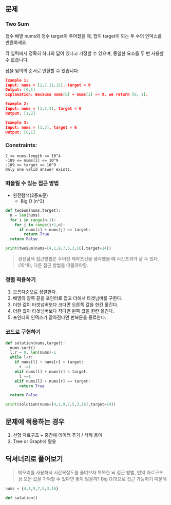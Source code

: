 ## 문제

### Two Sum

정수 배열 nums와 정수 target이 주어졌을 때, 합이 target이 되는 두 수의 인덱스를 반환하세요.

각 입력에서 정확히 하나의 답이 있다고 가정할 수 있으며, 동일한 요소를 두 번 사용할 수 없습니다.

답을 임의의 순서로 반환할 수 있습니다.

```json
Example 1:
Input: nums = [2,7,11,15], target = 9
Output: [0,1]
Explanation: Because nums[0] + nums[1] == 9, we return [0, 1].

Example 2:
Input: nums = [3,2,4], target = 6
Output: [1,2]

Example 3:
Input: nums = [3,3], target = 6
Output: [0,1]
```

### Constraints:

```
2 <= nums.length <= 10^4
-109 <= nums[i] <= 10^9
-109 <= target <= 10^9
Only one valid answer exists.
```

### 떠올릴 수 있는 접근 방법

- 완전탐색(2중포문)
  - Big O (n^2)

```python
def twoSum(nums,target):
  n = len(nums)
  for i in range(n-1):
    for j in range(i+1,n):
      if nums[i] + nums[j] == target:
        return True
  return False

print(twoSum(nums=[4,1,9,7,5,3,16],target=14))
```

> 완전탐색 접근방법은 주어진 제약조건을 생각했을 때 시간초과가 날 수 있다.(10^8), 다른 접근 방법을 떠올려야함.

### 정렬 적용하기

1. 오름차순으로 정렬한다.
2. 배열의 양쪽 끝을 포인터로 잡고 더해서 타겟넘버를 구한다.
3. 더한 값이 타겟넘버보다 크다면 오른쪽 값을 한칸 옮긴다.
4. 더한 값이 타겟넘버보다 작다면 왼쪽 값을 한칸 옮긴다.
5. 포인터의 인덱스가 같아진다면 반복문을 종료한다.

### 코드로 구현하기

```python
def solution(nums,target):
  nums.sort()
  l,r = 0, len(nums)-1
  while l<r:
    if nums[l] + nums[r] > target:
      r -=1
    elif nums[l] + nums[r] < target:
      l +=1
    elif nums[l] + nums[r] == target:
      return True

  return False

print(solution(nums=[4,1,9,7,5,3,16],target=14))
```

## 문제에 적용하는 경우

1. 선형 자료구조 + 중간에 데이터 추가 / 삭제 용이
2. Tree or Graph에 활용

## 딕셔너리로 풀어보기

> 메모리를 사용해서 시간복잡도를 줄여보자
> 똑똑한 뇌 접근 방법, 만약 자료구조 상 모든 값을 기억할 수 있다면 좋지 않을까? Big O(1)으로 접근 가능하기 때문에

```python
nums = {4,1,9,7,5,3,16}
```

```python
def solution()
```
